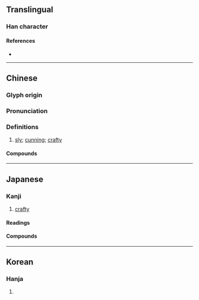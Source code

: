 {{also|狯|猾}}
{{character info}}
==Translingual==

===Han character===
{{Han char|rn=94|rad=犬|as=13|sn=16|four=48266|canj=KHOMA|ids=⿰犭會}}

====References====
* {{Han ref|kx=0719.280|dkj=20929|dj=1131.040|hdz=21373.060|uh=736A|ud=29546|bh=EA61|bd=60001}}

----

==Chinese==
{{zh-forms|s=狯}}

===Glyph origin===
{{Han etym}}

===Pronunciation===
{{zh-pron
|m=kuài
|c=kui2
|mc=y
|oc=y
|cat=a
}}

===Definitions===
{{zh-hanzi}}

# {{lb|zh|literary}} [[sly]]; [[cunning]]; [[crafty]]

====Compounds====
{{zh-der|狡獪|狙獪}}

----

==Japanese==

===Kanji===
{{ja-kanji|grade=|rs=犬13}}

# [[crafty]]

====Readings====
{{ja-readings
|goon=け<くゑ
|kanon=かい<くわい
|kun=わるがしこ
}}

====Compounds====
{{col2-u|ja
|{{ja-r|獪%猾|かい%かつ}}
|{{ja-r|猾%獪|かっ%かい}}
|{{ja-r|黠%獪|かっ%かい}}
|{{ja-r|狡%獪|こう%かい}}
|{{ja-r|貪%獪|たん%かい}}
|{{ja-r|老%獪|ろう%かい}}
}}

----

==Korean==

===Hanja===
{{ko-hanja|hangeul=[[회]], [[쾌]]|eumhun=|rv=hoe, kwae|mr=hoe, k'wae|y=hoy, khway}}

# {{rfdef|ko|sort=犬13}}